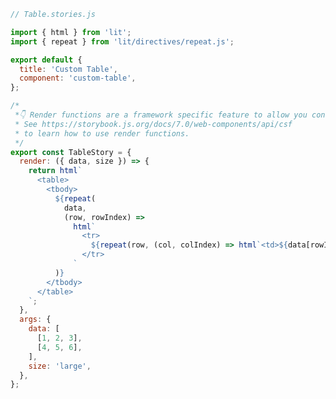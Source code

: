 ```js
// Table.stories.js

import { html } from 'lit';
import { repeat } from 'lit/directives/repeat.js';

export default {
  title: 'Custom Table',
  component: 'custom-table',
};

/*
 *👇 Render functions are a framework specific feature to allow you control on how the component renders.
 * See https://storybook.js.org/docs/7.0/web-components/api/csf
 * to learn how to use render functions.
 */
export const TableStory = {
  render: ({ data, size }) => {
    return html`
      <table>
        <tbody>
          ${repeat(
            data,
            (row, rowIndex) =>
              html`
                <tr>
                  ${repeat(row, (col, colIndex) => html`<td>${data[rowIndex][colIndex]}</td>`)}
                </tr>
              `
          )}
        </tbody>
      </table>
    `;
  },
  args: {
    data: [
      [1, 2, 3],
      [4, 5, 6],
    ],
    size: 'large',
  },
};
```
